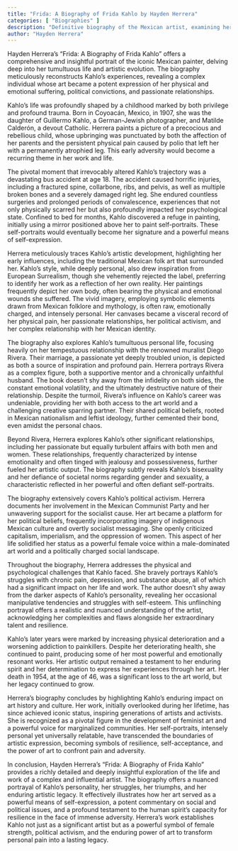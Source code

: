 ```yaml
---
title: "Frida: A Biography of Frida Kahlo by Hayden Herrera"
categories: [ "Biographies" ]
description: "Definitive biography of the Mexican artist, examining her art, politics, and tumultuous personal life"
author: "Hayden Herrera"
---
```

Hayden Herrera's "Frida: A Biography of Frida Kahlo" offers a comprehensive and insightful portrait of the iconic Mexican painter, delving deep into her tumultuous life and artistic evolution.  The biography meticulously reconstructs Kahlo's experiences, revealing a complex individual whose art became a potent expression of her physical and emotional suffering, political convictions, and passionate relationships.

Kahlo's life was profoundly shaped by a childhood marked by both privilege and profound trauma. Born in Coyoacán, Mexico, in 1907, she was the daughter of Guillermo Kahlo, a German-Jewish photographer, and Matilde Calderón, a devout Catholic.  Herrera paints a picture of a precocious and rebellious child, whose upbringing was punctuated by both the affection of her parents and the persistent physical pain caused by polio that left her with a permanently atrophied leg. This early adversity would become a recurring theme in her work and life.

The pivotal moment that irrevocably altered Kahlo's trajectory was a devastating bus accident at age 18.  The accident caused horrific injuries, including a fractured spine, collarbone, ribs, and pelvis, as well as multiple broken bones and a severely damaged right leg.  She endured countless surgeries and prolonged periods of convalescence, experiences that not only physically scarred her but also profoundly impacted her psychological state.  Confined to bed for months, Kahlo discovered a refuge in painting, initially using a mirror positioned above her to paint self-portraits. These self-portraits would eventually become her signature and a powerful means of self-expression.

Herrera meticulously traces Kahlo's artistic development, highlighting her early influences, including the traditional Mexican folk art that surrounded her.  Kahlo's style, while deeply personal, also drew inspiration from European Surrealism, though she vehemently rejected the label, preferring to identify her work as a reflection of her own reality. Her paintings frequently depict her own body, often bearing the physical and emotional wounds she suffered.  The vivid imagery, employing symbolic elements drawn from Mexican folklore and mythology, is often raw, emotionally charged, and intensely personal.  Her canvases became a visceral record of her physical pain, her passionate relationships, her political activism, and her complex relationship with her Mexican identity.

The biography also explores Kahlo's tumultuous personal life, focusing heavily on her tempestuous relationship with the renowned muralist Diego Rivera.  Their marriage, a passionate yet deeply troubled union, is depicted as both a source of inspiration and profound pain.  Herrera portrays Rivera as a complex figure, both a supportive mentor and a chronically unfaithful husband.  The book doesn't shy away from the infidelity on both sides, the constant emotional volatility, and the ultimately destructive nature of their relationship.  Despite the turmoil, Rivera's influence on Kahlo's career was undeniable, providing her with both access to the art world and a challenging creative sparring partner.  Their shared political beliefs, rooted in Mexican nationalism and leftist ideology, further cemented their bond, even amidst the personal chaos.

Beyond Rivera, Herrera explores Kahlo's other significant relationships, including her passionate but equally turbulent affairs with both men and women.  These relationships, frequently characterized by intense emotionality and often tinged with jealousy and possessiveness, further fueled her artistic output.  The biography subtly reveals Kahlo's bisexuality and her defiance of societal norms regarding gender and sexuality, a characteristic reflected in her powerful and often defiant self-portraits.

The biography extensively covers Kahlo's political activism.  Herrera documents her involvement in the Mexican Communist Party and her unwavering support for the socialist cause.  Her art became a platform for her political beliefs, frequently incorporating imagery of indigenous Mexican culture and overtly socialist messaging.  She openly criticized capitalism, imperialism, and the oppression of women. This aspect of her life solidified her status as a powerful female voice within a male-dominated art world and a politically charged social landscape.

Throughout the biography, Herrera addresses the physical and psychological challenges that Kahlo faced.  She bravely portrays Kahlo's struggles with chronic pain, depression, and substance abuse, all of which had a significant impact on her life and work.  The author doesn't shy away from the darker aspects of Kahlo's personality, revealing her occasional manipulative tendencies and struggles with self-esteem.  This unflinching portrayal offers a realistic and nuanced understanding of the artist, acknowledging her complexities and flaws alongside her extraordinary talent and resilience.

Kahlo's later years were marked by increasing physical deterioration and a worsening addiction to painkillers.  Despite her deteriorating health, she continued to paint, producing some of her most powerful and emotionally resonant works.  Her artistic output remained a testament to her enduring spirit and her determination to express her experiences through her art.  Her death in 1954, at the age of 46, was a significant loss to the art world, but her legacy continued to grow.

Herrera's biography concludes by highlighting Kahlo's enduring impact on art history and culture.  Her work, initially overlooked during her lifetime, has since achieved iconic status, inspiring generations of artists and activists.  She is recognized as a pivotal figure in the development of feminist art and a powerful voice for marginalized communities.  Her self-portraits, intensely personal yet universally relatable, have transcended the boundaries of artistic expression, becoming symbols of resilience, self-acceptance, and the power of art to confront pain and adversity.

In conclusion, Hayden Herrera's "Frida: A Biography of Frida Kahlo" provides a richly detailed and deeply insightful exploration of the life and work of a complex and influential artist.  The biography offers a nuanced portrayal of Kahlo's personality, her struggles, her triumphs, and her enduring artistic legacy.  It effectively illustrates how her art served as a powerful means of self-expression, a potent commentary on social and political issues, and a profound testament to the human spirit's capacity for resilience in the face of immense adversity.  Herrera's work establishes Kahlo not just as a significant artist but as a powerful symbol of female strength, political activism, and the enduring power of art to transform personal pain into a lasting legacy.

